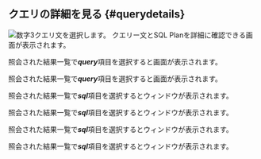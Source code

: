 ## クエリの詳細を見る {#querydetails}

<Xclude product='postgresql,mysql,oracle,cubrid,oracle-pro,oracle-v1,altibase,mssql,mssql-v1,db2,sapase'>

![数字3](/img/number-03.png)クエリ文を選択します。 クエリー文とSQL Planを詳細に確認できる<Cmdname sid="TTL06224" className="uitext" />画面が表示されます。

<ImgLang img="db-sql-details-common.png" desc="SQL詳細" />

</Xclude>

<InDoc product='postgresql,mysql'>

照会された結果一覧で***query***項目を選択すると<Cmdname sid="TTL06224" className="uitext" />画面が表示されます。

<ImgLang img="db-sql-details-postgresql.png" desc="SQL詳細" />

</InDoc>

<InDoc product='oracle-pro,oracle'>

照会された結果一覧で***query***項目を選択すると<Cmdname sid="TTL06224" className="uitext" />画面が表示されます。

<ImgLang img="db-sql-details-oracle-pro.png" desc="SQL詳細" />

</InDoc>

<InDoc product='cubrid,cubrid-v1,altibase'>

照会された結果一覧で***sql***項目を選択すると<Cmdname sid="TTL06224" className="uitext" />ウィンドウが表示されます。

<ImgLang img="db-sql-details-common.png" desc="SQL詳細" />

</InDoc>

<InDoc product="mssql,mssql-v1">

照会された結果一覧で***sql***項目を選択すると<Cmdname sid="TTL06224" className="uitext" />ウィンドウが表示されます。

<ImgLang img="db-sql-details-mssql.png" desc="SQL詳細" />

</InDoc>

<InDoc product='db2'>

照会された結果一覧で***sql***項目を選択すると<Cmdname sid="TTL06224" className="uitext" />ウィンドウが表示されます。

<ImgLang img='db-sql-details-db2.png' desc='SQL詳細' />

</InDoc>

<InDoc product='sapase'>

照会された結果一覧で***sql***項目を選択すると<Cmdname sid="TTL06224" className="uitext" />ウィンドウが表示されます。

<ImgLang img='db-sql-details-sapase.png' desc='SQL 상세' />

</InDoc>
